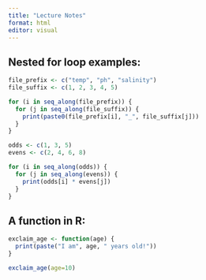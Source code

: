 ```yaml
---
title: "Lecture Notes"
format: html
editor: visual
---
```


## Nested for loop examples:

```r
file_prefix <- c("temp", "ph", "salinity")
file_suffix <- c(1, 2, 3, 4, 5)

for (i in seq_along(file_prefix)) {
  for (j in seq_along(file_suffix)) {
    print(paste0(file_prefix[i], "_", file_suffix[j]))
  }
}
```

```r
odds <- c(1, 3, 5)
evens <- c(2, 4, 6, 8)

for (i in seq_along(odds)) {
  for (j in seq_along(evens)) {
    print(odds[i] * evens[j])
  }
}
```

## A function in R:

```r
exclaim_age <- function(age) {
  print(paste("I am", age, " years old!"))
}

exclaim_age(age=10)
```

